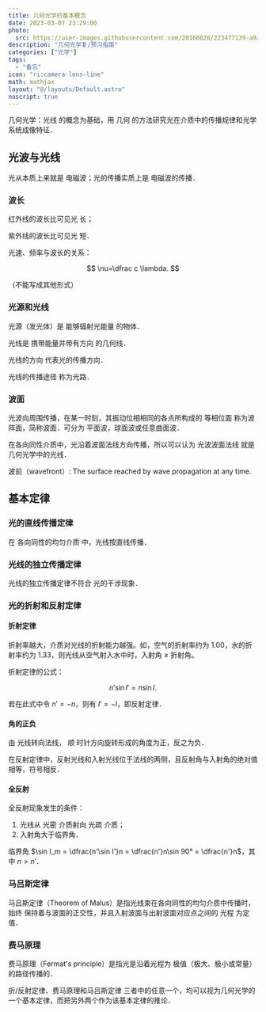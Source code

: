 ---
title: 几何光学的基本概念
date: 2023-03-07 23:29:00
photo:
  src: https://user-images.githubusercontent.com/20166026/223477139-a9a5112a-33f0-448b-89bb-0c13d1f0721d.jpg
description: "几何光学复/预习指南"
categories: ["光学"]
tags:
  - "备忘"
icon: "ri:camera-lens-line"
math: mathjax
layout: "@/layouts/Default.astro"
noscript: true
---


几何光学：<C>光线</C> 的概念为基础，用 <C>几何</C> 的方法研究光在介质中的传播规律和光学系统成像特征．

## 光波与光线

光从本质上来就是 <C>电磁波</C>；光的传播实质上是 <C>电磁波的传播</C>．

### 波长

红外线的波长比可见光 <C>长</C>；

紫外线的波长比可见光 <C>短</C>．

光速、频率与波长的关系：

$$ \nu=\dfrac c \lambda. $$

（不能写成其他形式）

### 光源和光线

光源（发光体）是 <C>能够辐射光能量</C> 的物体．

光线是 <C>携带能量并带有方向</C> 的几何线．

<C>光线的方向</C> 代表光的传播方向．

<C>光线的传播途径</C> 称为光路．

### 波面

光波向周围传播，在某一时刻，其振动位相相同的各点所构成的 <C>等相位面</C> 称为波阵面，简称波面．可分为 <C>平面波，球面波或任意曲面波</C>．

在各向同性介质中，光沿着波面法线方向传播，所以可以认为 <C>光波波面法线</C> 就是几何光学中的光线．

波前（wavefront）: The surface reached by wave propagation at any time.

## 基本定律

### 光的直线传播定律

在 <C>各向同性的均匀介质</C> 中，光线按直线传播．

### 光线的独立传播定律

光线的独立传播定律不符合 <C>光的干涉现象</C>．

### 光的折射和反射定律

#### 折射定律

折射率越大，介质对光线的折射能力越强。如，空气的折射率约为 $1.00$，水的折射率约为 $1.33$，则光线从空气射入水中时，入射角 $\geq$ 折射角。

折射定律的公式：

$$ n'\sin I'=n\sin I. $$

若在此式中令 $n'=-n$，则有 $I'=-I$，即反射定律．

#### 角的正负

由 <C>光线转向法线</C>， <C>顺</C> 时针方向旋转形成的角度为正，反之为负．

在反射定律中，反射光线和入射光线位于法线的两侧，且反射角与入射角的绝对值相等，符号相反．

#### 全反射

全反射现象发生的条件：

1. 光线从 <C>光密</C> 介质射向 <C>光疏</C> 介质；
2. 入射角大于临界角．

临界角 $\sin I_m = \dfrac{n'\sin I'}n = \dfrac{n'}n\sin 90° = \dfrac{n'}n$，其中 $n \gt n'$．

### 马吕斯定律

马吕斯定律（Theorem of Malus）是指光线束在各向同性的均匀介质中传播时，始终 <C>保持着与波面的正交性</C>，并且入射波面与出射波面对应点之间的 <C>光程</C> 为定值．

### 费马原理

费马原理（Fermat's principle）是指光是沿着光程为 <C>极值（极大、极小或常量）</C> 的路径传播的．

<C>折/反射定律、费马原理和马吕斯定律</C> 三者中的任意一个，均可以视为几何光学的一个基本定律，而把另外两个作为该基本定律的推论．
